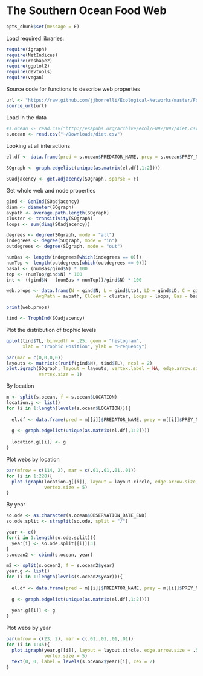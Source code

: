 The Southern Ocean Food Web
========================================================
```r
opts_chunk$set(message = F)
```


Load required libraries: 

```r
require(igraph)
require(NetIndices)
require(reshape2)
require(ggplot2)
require(devtools)
require(vegan)
```

Source code for functions to describe web properties

```r
url <- "https://raw.github.com/jjborrelli/Ecological-Networks/master/Food%20Webs/Rscripts/web_functions.R"
source_url(url)
```


Load in the data

```r
#s.ocean <- read.csv("http://esapubs.org/archive/ecol/E092/097/diet.csv")
s.ocean <- read.csv("~/Downloads/diet.csv")
```

Looking at all interactions

```r
el.df <- data.frame(pred = s.ocean$PREDATOR_NAME, prey = s.ocean$PREY_NAME)
  
SOgraph <- graph.edgelist(unique(as.matrix(el.df[,1:2])))

SOadjacency <- get.adjacency(SOgraph, sparse = F)
```

Get whole web and node properties

```r
gind <- GenInd(SOadjacency)
diam <- diameter(SOgraph)
avpath <- average.path.length(SOgraph)
cluster <- transitivity(SOgraph)
loops <- sum(diag(SOadjacency))

degrees <- degree(SOgraph, mode = "all")
indegrees <- degree(SOgraph, mode = "in")
outdegrees <- degree(SOgraph, mode = "out")

numBas <- length(indegrees[which(indegrees == 0)])
numTop <- length(outdegrees[which(outdegrees == 0)])
basal <- (numBas/gind$N) * 100
top <- (numTop/gind$N) * 100
int <- ((gind$N - (numBas + numTop))/gind$N) * 100

web.props <- data.frame(N = gind$N, L = gind$Ltot, LD = gind$LD, C = gind$C, D = diam,
           AvgPath = avpath, ClCoef = cluster, Loops = loops, Bas = basal, Top = top, Int = int)
```
```r
print(web.props)
```

```r
tind <- TrophInd(SOadjacency)
```

Plot the distribution of trophic levels
```r
qplot(tind$TL, binwidth = .25, geom = "histogram", 
      xlab = "Trophic Position", ylab = "Frequency")
```


```r
par(mar = c(0,0,0,0))
layouts <- matrix(c(runif(gind$N), tind$TL), ncol = 2)
plot.igraph(SOgraph, layout = layouts, vertex.label = NA, edge.arrow.size = .5, 
            vertex.size = 1)
```



By location

```r
m <- split(s.ocean, f = s.ocean$LOCATION)  
location.g <- list()  
for (i in 1:length(levels(s.ocean$LOCATION))){
  
  el.df <- data.frame(pred = m[[i]]$PREDATOR_NAME, prey = m[[i]]$PREY_NAME)
  
  g <- graph.edgelist(unique(as.matrix(el.df[,1:2])))
  
  location.g[[i]] <- g
}
```

Plot webs by location

```r
par(mfrow = c(114, 2), mar = c(.01,.01,.01,.01))
for (i in 1:228){
  plot.igraph(location.g[[i]], layout = layout.circle, edge.arrow.size = .5, vertex.label = NA,
              vertex.size = 5)
}
```


By year

```r
so.ode <- as.character(s.ocean$OBSERVATION_DATE_END)
so.ode.split <- strsplit(so.ode, split = "/")

year <- c()
for(i in 1:length(so.ode.split)){
  year[i] <- so.ode.split[[i]][3]
}
s.ocean2 <- cbind(s.ocean, year)

m2 <- split(s.ocean2, f = s.ocean2$year)
year.g <- list()  
for (i in 1:length(levels(s.ocean2$year))){
  
  el.df <- data.frame(pred = m[[i]]$PREDATOR_NAME, prey = m[[i]]$PREY_NAME)
  
  g <- graph.edgelist(unique(as.matrix(el.df[,1:2])))
  
  year.g[[i]] <- g  
}

```

Plot webs by year
```r
par(mfrow = c(23, 2), mar = c(.01,.01,.01,.01))
for (i in 1:45){
  plot.igraph(year.g[[i]], layout = layout.circle, edge.arrow.size = .5, vertex.label = NA,
              vertex.size = 5)
  text(0, 0, label = levels(s.ocean2$year)[i], cex = 2)
}
```